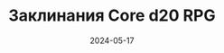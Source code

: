 ---
title: Заклинания Core d20 RPG
description: Заклинания Core d20 RPG
date: 2024-05-17
tags:
  - Заклинания 
  - Core d20 RPG
---